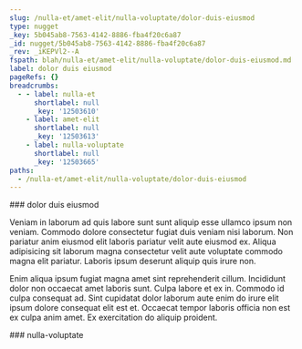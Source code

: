 ```yaml
---
slug: /nulla-et/amet-elit/nulla-voluptate/dolor-duis-eiusmod
type: nugget
_key: 5b045ab8-7563-4142-8886-fba4f20c6a87
_id: nugget/5b045ab8-7563-4142-8886-fba4f20c6a87
_rev: _iKEPVl2--A
fspath: blah/nulla-et/amet-elit/nulla-voluptate/dolor-duis-eiusmod.md
label: dolor duis eiusmod
pageRefs: {}
breadcrumbs:
  - - label: nulla-et
      shortlabel: null
      _key: '12503610'
    - label: amet-elit
      shortlabel: null
      _key: '12503613'
    - label: nulla-voluptate
      shortlabel: null
      _key: '12503665'
paths:
  - /nulla-et/amet-elit/nulla-voluptate/dolor-duis-eiusmod
---
```


<NuggetArea>
<Nugget slug="/nulla-et/amet-elit/nulla-voluptate/dolor-duis-eiusmod" type="nugget" _key="5b045ab8-7563-4142-8886-fba4f20c6a87" _id="nugget/5b045ab8-7563-4142-8886-fba4f20c6a87" _rev="_iKEPVl2--A" fspath="blah/nulla-et/amet-elit/nulla-voluptate/dolor-duis-eiusmod.md" label="dolor duis eiusmod" paths="/nulla-et/amet-elit/nulla-voluptate/dolor-duis-eiusmod">
<NuggetBody>
### dolor duis eiusmod

Veniam in laborum ad quis labore sunt sunt aliquip esse ullamco ipsum non veniam. Commodo dolore consectetur fugiat duis veniam nisi laborum. Non pariatur anim eiusmod elit laboris pariatur velit aute eiusmod ex. Aliqua adipisicing sit laborum magna consectetur velit aute voluptate commodo magna elit pariatur. Laboris ipsum deserunt aliquip quis irure non.

Enim aliqua ipsum fugiat magna amet sint reprehenderit cillum. Incididunt dolor non occaecat amet laboris sunt. Culpa labore et ex in. Commodo id culpa consequat ad. Sint cupidatat dolor laborum aute enim do irure elit ipsum dolore consequat elit est et. Occaecat tempor laboris officia non est ex culpa anim amet. Ex exercitation do aliquip proident.

</NuggetBody>
<Breadcrumbs>
<Crumbs>
<Crumb _key="12503610" label="nulla-et" /><Crumb _key="12503613" label="amet-elit" /><Crumb _key="12503665" label="nulla-voluptate" />
</Crumbs>
</Breadcrumbs>
</Nugget>

<NuggetsInbound>
</NuggetsInbound>
<NuggetsOutbound>
</NuggetsOutbound>
</NuggetArea>
<PassagesInbound>
<Passage direction="inbound" type="passage" _key="12503665" _id="passage/12503665" _rev="_iKEPVl2---" label="nulla-voluptate" passage="nulla-voluptate" fspath="blah/nulla-et/amet-elit/nulla-voluptate" paths="/nulla-et/amet-elit/nulla-voluptate" slug="/nulla-et/amet-elit/nulla-voluptate">
<NuggetBody>
### nulla-voluptate

</NuggetBody>
<Breadcrumbs>
<Crumbs>
<Crumb _key="12503610" label="nulla-et" /><Crumb _key="12503613" label="amet-elit" />
</Crumbs>
</Breadcrumbs>
</Passage>

</PassagesInbound>
<PassagesOutbound>
</PassagesOutbound>